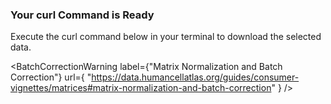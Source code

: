 
### Your curl Command is Ready

Execute the curl command below in your terminal to download the selected data.

<BatchCorrectionWarning
  label={"Matrix Normalization and Batch Correction"}
  url={
    "https://data.humancellatlas.org/guides/consumer-vignettes/matrices#matrix-normalization-and-batch-correction"
  }
/>
